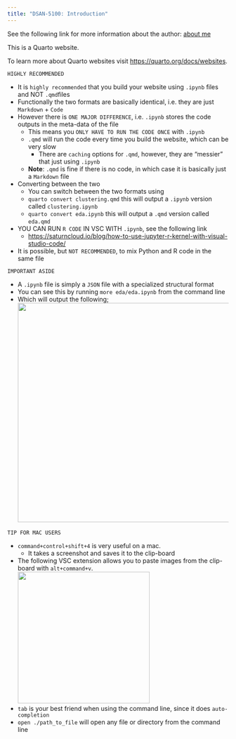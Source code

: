 ```yaml
---
title: "DSAN-5100: Introduction"
---
```


See the following link for more information about the author: [about me](../../index.html)

This is a Quarto website.

To learn more about Quarto websites visit <https://quarto.org/docs/websites>.

`HIGHLY RECOMMENDED` 

* It is `highly recommended` that you build your website using `.ipynb` files and NOT `.qmd`files
* Functionally the two formats are basically identical, i.e. they are just `Markdown` + `Code` 
* However there is `ONE MAJOR DIFFERENCE`, i.e. `.ipynb` stores the code outputs in the meta-data of the file
  * This means you `ONLY HAVE TO RUN THE CODE ONCE` with `.ipynb`
  * `.qmd` will run the code every time you build the website, which can be very slow
    * There are `caching` options for `.qmd`, however, they are "messier" that just using `.ipynb`
  * **Note**: `.qmd` is fine if there is no code, in which case it is basically just a `Markdown` file
* Converting between the two
  * You can switch between the two formats using 
  * `quarto convert clustering.qmd` this will output a `.ipynb` version called `clustering.ipynb`
  * `quarto convert eda.ipynb` this will output a `.qmd` version called `eda.qmd`
* YOU CAN RUN `R CODE` IN VSC WITH `.ipynb`, see the following link 
  * [https://saturncloud.io/blog/how-to-use-jupyter-r-kernel-with-visual-studio-code/](https://saturncloud.io/blog/how-to-use-jupyter-r-kernel-with-visual-studio-code/)
* It is possible, but `NOT RECOMMENDED`, to mix Python and R code in the same file


`IMPORTANT ASIDE`

*  A `.ipynb` file is simply a `JSON` file with a specialized structural format
*  You can see this by running `more eda/eda.ipynb` from the command line
* Which will output the following;    
    ![](images/2023-08-23-09-39-14.png){width=500}

`TIP FOR MAC USERS`

* `command+control+shift+4` is very useful on a mac. 
  * It takes a screenshot and saves it to the clip-board 
* The following VSC extension allows you to paste images from the clip-board with `alt+command+v`.    
    ![](images/2023-08-23-09-35-05.png){width=300}
* `tab` is your best friend when using the command line, since it does `auto-completion` 
* `open ./path_to_file` will open any file or directory from the command line 
